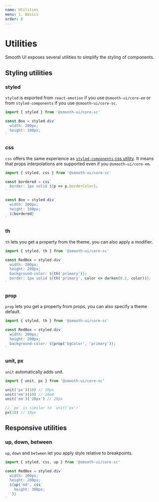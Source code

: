 ```yaml
---
name: Utilities
menu: 1. Basics
order: 6
---
```



# Utilities

Smooth UI exposes several utilities to simplify the styling of components.

## Styling utilities

### styled

`styled` is exported from `react-emotion` if you use `@smooth-ui/core-em` or from `styled-components` if you use `@smooth-ui/core-sc`.

```js
import { styled } from '@smooth-ui/core-sc'

const Box = styled.div`
  width: 200px;
  height: 100px;
`
```

### css

`css` offers the same experience as [`styled-components` css utility](https://www.styled-components.com/docs/api#css). It means that props interpolations are supported even if you `@smooth-ui/core-em`.

```js
import { styled, css } from '@smooth-ui/core-sc'

const bordered = css`
  border: 1px solid ${p => p.borderColor};
`

const Box = styled.div`
  width: 200px;
  height: 100px;
  ${bordered}
`
```

### th

`th` lets you get a property from the theme, you can also apply a modifier.

```js
import { styled, th } from '@smooth-ui/core-sc'

const RedBox = styled.div`
  width: 200px;
  height: 200px;
  background-color: ${th('primary')};
  border: 1px solid ${th('primary', color => darken(0.2, color))};
`
```

### prop

`prop` lets you get a property from props, you can also specify a theme default.

```js
import { styled, th } from '@smooth-ui/core-sc'

const RedBox = styled.div`
  width: 200px;
  height: 200px;
  background-color: ${prop('bgColor', 'primary')};
`
```

### unit, px

`unit` automatically adds unit.

```js
import { unit, px } from '@smooth-ui/core-sc'

unit('px')(10) // 10px
unit('em')(10) // 10em
unit('em')('20px') // 20px

// `px` is similar to `unit('px')`
px(10) // 10px
```

## Responsive utilities

### up, down, between

`up`, `down` and `between` let you apply style relative to breakpoints.


```js
import { styled, css, up } from '@smooth-ui/core-sc'

const RedBox = styled.div`
  width: 200px;
  height: 200px;
  ${up('md', css`
    height: 300px;
  `)}
`
```
